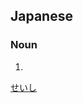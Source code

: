 ==Japanese==
{{ja-kanjitab|勢|至}}

===Noun===
{{ja-noun|せいし}}
# {{abbreviation of|勢至菩薩|lang=ja}}

[[Category:ja:Buddhism|せいし]]